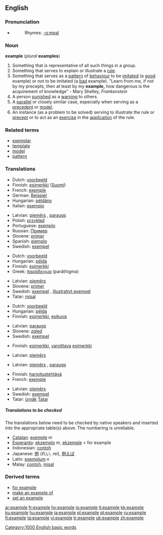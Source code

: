 ==English==

{{rank|q|greatly|floor|982|example|class|century|sorry}}

===Pronunciation===
*{{audio|en-us-example.ogg|Audio (US)}}
*:Rhymes: [[Rhymes:English:-ɑːmpəl|-ɑːmpəl]]

===Noun===
'''example''' (''plural'' '''examples''')

# Something that is representative of all such things in a group.
# Something that serves to explain or illustrate a [[rule]].
# Something that serves as a [[pattern]] of [[behaviour]] to be [[imitate]]d (a [[good]] example) or not to be imitated (a [[bad]] example).  "Learn from me, if not by my precepts, then at least by my '''example,''' how dangerous is the acquirement of knowledge" - Mary Shelley, ''Frankenstein''
# A person [[punish]]ed as a [[warning]] to others.
# A [[parallel]] or closely similar case, especially when serving as a [[precedent]] or [[model]].
# An instance (as a problem to be solved) serving to illustrate the rule or [[precept]] or to act as an [[exercise]] in the [[application]] of the rule.

===Related terms===
*[[exemplar]]
*[[template]]
*[[model]]
*[[pattern]]

===Translations===
{{rfc-level|Translations at L3+ (AutoFormat would have corrected level of Related terms)}}

{{trans-top|something representative of a group}}
*Dutch: [[voorbeeld]] {{n}}
*Finnish: [[esimerkki]] ([[:fi:esimerkki|Suomi]])
*French: [[exemple]] {{m}}
*German: [[Beispiel]] {{n}}
*Hungarian: [[példány]]
*Italian: [[esempio]] {{m}}
{{trans-mid}}
*Latvian: [[piemērs]] {{m}}, [[paraugs]] {{m}}
*Polish: [[przykład]] {{m}}
*Portuguese: [[exemplo]] {{m}}
*Russian: [[Пример]] {{m}}
*Slovene: [[primer]] {{m}}
*Spanish: [[ejemplo]] {{m}}
*Swedish: [[exempel]] {{n}}
{{trans-bottom}}

{{trans-top|something serving to explain or illustrate a rule}}
*Dutch: [[voorbeeld]] {{n}}
*Hungarian: [[példa]]
*Finnish: [[esimerkki]]
*Greek: [[παράδειγμα]] (paráthigma) {{n}}
{{trans-mid}}
*Latvian: [[piemērs]] {{m}}
*Slovene: [[primer]] {{m}}
*Swedish: [[exempel]] {{n}}, [[illustrativt exempel]] {{n}}
*Tatar: [[mísal]]
{{trans-bottom}}

{{trans-top|something serving as a pattern of behaviour}}
*Dutch: [[voorbeeld]]
*Hungarian: [[példa]]
*Finnish: [[esimerkki]], [[esikuva]]
{{trans-mid}}
*Latvian: [[paraugs]] {{m}}
*Slovene: [[zgled]] {{m}}
*Swedish: [[exempel]] {{c}}
{{trans-bottom}}

{{trans-top|person punished as a warning to others}}
*Finnish: [[esimerkki]], [[varoittava]] [[esimerkki]]
{{trans-mid}}
*Latvian: [[piemērs]] {{m}}
{{trans-bottom}}

{{trans-top|parallel or closely similar case}}
{{trans-mid}}
*Latvian: [[piemērs]] {{m}}, [[paraugs]] {{m}}
{{trans-bottom}}

{{trans-top|instance as a problem to be solved}}
*Finnish: [[harjoitustehtävä]]
*French: [[exemple]] {{m}}
{{trans-mid}}
*Latvian: [[piemērs]] {{m}}
*Swedish: [[exempel]] {{n}}
*Tatar: [[ürnäk]] [[:tt:ürnäk|Tatar]]
{{trans-bottom}}

=====Translations to be checked=====
<!--Remove this section once all of the translations below have been moved into the tables above.-->

The translations below need to be checked by native speakers and inserted into the appropriate table(s) above.  The numbering is unreliable.

*[[Catalan]]: [[exemple]] ''m''
*[[Esperanto]]: [[ekzemplo]] ''m'', [[ekzemple]] = for example
*Indonesian: [[contoh]]
*Japanese: [[例]] (れい, rei), [[例えば]] <!--move to "for example", if this is correct: (たとえば, tatoeba) = for example-->
*Latin: [[exemplum]] ''n''
*Malay: [[contoh]], [[misal]]

===Derived terms===
*[[for example]]
*[[make an example of]]
*[[set an example]]

[[Category:1000 English basic words]]

[[ar:example]]
[[fr:example]]
[[hy:example]]
[[io:example]]
[[it:example]]
[[kk:example]]
[[ku:example]]
[[hu:example]]
[[ja:example]]
[[pl:example]]
[[pt:example]]
[[ru:example]]
[[fi:example]]
[[ta:example]]
[[vi:example]]
[[tr:example]]
[[uk:example]]
[[zh:example]]